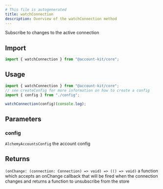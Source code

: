 ```yaml
---
# This file is autogenerated
title: watchConnection
description: Overview of the watchConnection method
---
```



Subscribe to changes to the active connection

## Import

```ts
import { watchConnection } from "@account-kit/core";
```

## Usage

```ts
import { watchConnection } from "@account-kit/core";
// see createConfig for more information on how to create a config
import { config } from "./config";

watchConnection(config)(console.log);
```

## Parameters

### config

`AlchemyAccountsConfig`
the account config

## Returns

`(onChange: (connection: Connection) => void) => (() => void)`
a function which accepts an onChange callback that will be fired when the connection changes and returns a function to unsubscribe from the store
